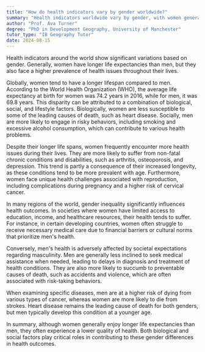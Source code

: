 ```yaml
---
title: "How do health indicators vary by gender worldwide?"
summary: "Health indicators worldwide vary by gender, with women generally having longer life expectancies but experiencing more health issues."
author: "Prof. Ava Turner"
degree: "PhD in Development Geography, University of Manchester"
tutor_type: "IB Geography Tutor"
date: 2024-08-15
---
```


Health indicators around the world show significant variations based on gender. Generally, women have longer life expectancies than men, but they also face a higher prevalence of health issues throughout their lives.

Globally, women tend to have a longer lifespan compared to men. According to the World Health Organization (WHO), the average life expectancy at birth for women was $74.2$ years in $2016$, while for men, it was $69.8$ years. This disparity can be attributed to a combination of biological, social, and lifestyle factors. Biologically, women are less susceptible to some of the leading causes of death, such as heart disease. Socially, men are more likely to engage in risky behaviors, including smoking and excessive alcohol consumption, which can contribute to various health problems.

Despite their longer life spans, women frequently encounter more health issues during their lives. They are more likely to suffer from non-fatal chronic conditions and disabilities, such as arthritis, osteoporosis, and depression. This trend is partly a consequence of their increased longevity, as these conditions tend to be more prevalent with age. Furthermore, women face unique health challenges associated with reproduction, including complications during pregnancy and a higher risk of cervical cancer.

In many regions of the world, gender inequality significantly influences health outcomes. In societies where women have limited access to education, income, and healthcare resources, their health tends to suffer. For instance, in certain developing countries, women often struggle to receive necessary medical care due to financial barriers or cultural norms that prioritize men's health.

Conversely, men's health is adversely affected by societal expectations regarding masculinity. Men are generally less inclined to seek medical assistance when needed, leading to delays in diagnosis and treatment of health conditions. They are also more likely to succumb to preventable causes of death, such as accidents and violence, which are often associated with risk-taking behaviors.

When examining specific diseases, men are at a higher risk of dying from various types of cancer, whereas women are more likely to die from strokes. Heart disease remains the leading cause of death for both genders, but men typically develop this condition at a younger age.

In summary, although women generally enjoy longer life expectancies than men, they often experience a lower quality of health. Both biological and social factors play critical roles in contributing to these gender differences in health outcomes.
    